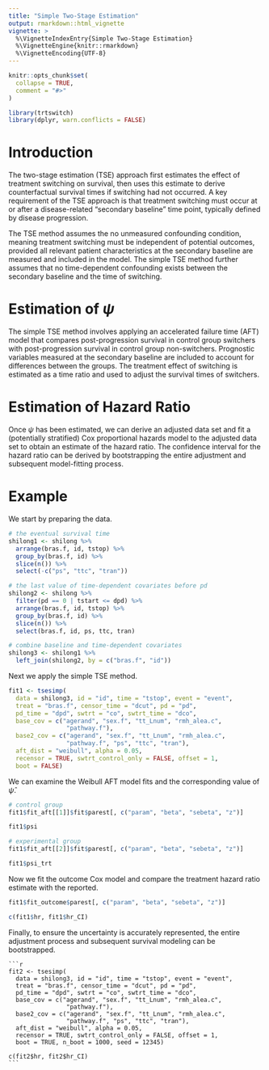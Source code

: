 ---
title: "Simple Two-Stage Estimation"
output: rmarkdown::html_vignette
vignette: >
  %\VignetteIndexEntry{Simple Two-Stage Estimation}
  %\VignetteEngine{knitr::rmarkdown}
  %\VignetteEncoding{UTF-8}
---

```{r, include = FALSE}
knitr::opts_chunk$set(
  collapse = TRUE,
  comment = "#>"
)
```

```{r setup}
library(trtswitch)
library(dplyr, warn.conflicts = FALSE)
```

# Introduction
The two-stage estimation (TSE) approach first estimates the effect of treatment switching on survival, then uses this estimate to derive counterfactual survival times if switching had not occurred. A key requirement of the TSE approach is that treatment switching must occur at or after a disease-related "secondary baseline" time point, typically defined by disease progression.

The TSE method assumes the no unmeasured confounding condition, meaning treatment switching must be independent of potential outcomes, provided all relevant patient characteristics at the secondary baseline are measured and included in the model. The simple TSE method further assumes that no time-dependent confounding exists between the secondary baseline and the time of switching.

# Estimation of $\psi$
The simple TSE method involves applying an accelerated failure time (AFT) model that compares post-progression survival in control group switchers with post-progression survival in control group non-switchers. Prognostic variables measured at the secondary baseline are included to account for differences between the groups. The treatment effect of switching is estimated as a time ratio and used to adjust the survival times of switchers.

# Estimation of Hazard Ratio
Once $\psi$ has been estimated, we can derive an adjusted data set and fit a (potentially stratified) Cox proportional hazards model to the adjusted data set to obtain an estimate of the hazard ratio. The confidence interval for the hazard ratio can be derived by bootstrapping the entire adjustment and subsequent model-fitting process.

# Example
We start by preparing the data.
```{r data}
# the eventual survival time
shilong1 <- shilong %>%
  arrange(bras.f, id, tstop) %>%
  group_by(bras.f, id) %>%
  slice(n()) %>%
  select(-c("ps", "ttc", "tran"))

# the last value of time-dependent covariates before pd
shilong2 <- shilong %>%
  filter(pd == 0 | tstart <= dpd) %>%
  arrange(bras.f, id, tstop) %>%
  group_by(bras.f, id) %>%
  slice(n()) %>%
  select(bras.f, id, ps, ttc, tran)

# combine baseline and time-dependent covariates
shilong3 <- shilong1 %>%
  left_join(shilong2, by = c("bras.f", "id"))
```

Next we apply the simple TSE method. 
```{r analysis}
fit1 <- tsesimp(
  data = shilong3, id = "id", time = "tstop", event = "event",
  treat = "bras.f", censor_time = "dcut", pd = "pd",
  pd_time = "dpd", swtrt = "co", swtrt_time = "dco",
  base_cov = c("agerand", "sex.f", "tt_Lnum", "rmh_alea.c",
                "pathway.f"),
  base2_cov = c("agerand", "sex.f", "tt_Lnum", "rmh_alea.c",
                "pathway.f", "ps", "ttc", "tran"),
  aft_dist = "weibull", alpha = 0.05,
  recensor = TRUE, swtrt_control_only = FALSE, offset = 1,
  boot = FALSE)
```

We can examine the Weibull AFT model fits and the corresponding value of $\hat{\psi}$. 
```{r aft}
# control group
fit1$fit_aft[[1]]$fit$parest[, c("param", "beta", "sebeta", "z")]

fit1$psi

# experimental group
fit1$fit_aft[[2]]$fit$parest[, c("param", "beta", "sebeta", "z")]

fit1$psi_trt
```

Now we fit the outcome Cox model and compare the treatment hazard ratio estimate with the reported. 
```{r cox}
fit1$fit_outcome$parest[, c("param", "beta", "sebeta", "z")]

c(fit1$hr, fit1$hr_CI)
```

Finally, to ensure the uncertainty is accurately represented, the entire adjustment process and subsequent survival modeling can be bootstrapped.
````{verbatim}

```{r boot}
fit2 <- tsesimp(
  data = shilong3, id = "id", time = "tstop", event = "event",
  treat = "bras.f", censor_time = "dcut", pd = "pd",
  pd_time = "dpd", swtrt = "co", swtrt_time = "dco",
  base_cov = c("agerand", "sex.f", "tt_Lnum", "rmh_alea.c",
                "pathway.f"),
  base2_cov = c("agerand", "sex.f", "tt_Lnum", "rmh_alea.c",
                "pathway.f", "ps", "ttc", "tran"),
  aft_dist = "weibull", alpha = 0.05,
  recensor = TRUE, swtrt_control_only = FALSE, offset = 1,
  boot = TRUE, n_boot = 1000, seed = 12345)

c(fit2$hr, fit2$hr_CI)
```

````
